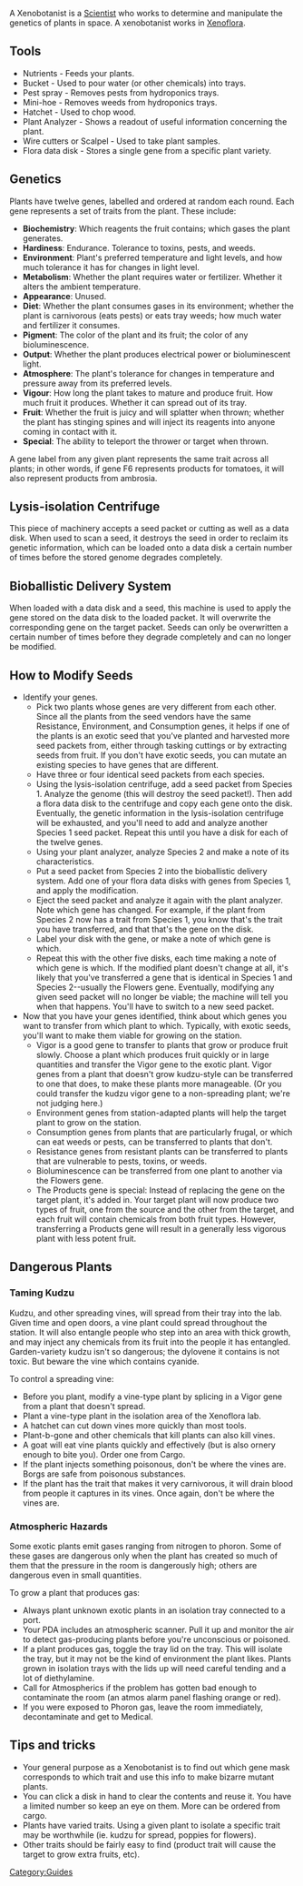 A Xenobotanist is a [[Scientist]] who works to determine and manipulate the genetics of plants in space. A xenobotanist works in [[Xenoflora]].

== Tools ==
* Nutrients - Feeds your plants.
* Bucket - Used to pour water (or other chemicals) into trays.
* Pest spray - Removes pests from hydroponics trays.
* Mini-hoe - Removes weeds from hydroponics trays.
* Hatchet - Used to chop wood.
* Plant Analyzer - Shows a readout of useful information concerning the plant.
* Wire cutters or Scalpel - Used to take plant samples.
* Flora data disk - Stores a single gene from a specific plant variety.

== Genetics ==
Plants have twelve genes, labelled and ordered at random each round. Each gene represents a set of traits from the plant. These include:

* '''Biochemistry''': Which reagents the fruit contains; which gases the plant generates.
* '''Hardiness''': Endurance. Tolerance to toxins, pests, and weeds.
* '''Environment''': Plant's preferred temperature and light levels, and how much tolerance it has for changes in light level.
* '''Metabolism''': Whether the plant requires water or fertilizer. Whether it alters the ambient temperature.
* '''Appearance''': Unused.
* '''Diet''':  Whether the plant consumes gases in its environment; whether the plant is carnivorous (eats pests) or eats tray weeds; how much water and fertilizer it consumes.
* '''Pigment''': The color of the plant and its fruit; the color of any bioluminescence.
* '''Output''': Whether the plant produces electrical power or bioluminescent light.
* '''Atmosphere''': The plant's tolerance for changes in temperature and pressure away from its preferred levels.
* '''Vigour''': How long the plant takes to mature and produce fruit. How much fruit it produces. Whether it can spread out of its tray.
* '''Fruit''': Whether the fruit is juicy and will splatter when thrown; whether the plant has stinging spines and will inject its reagents into anyone coming in contact with it.
* '''Special''': The ability to teleport the thrower or target when thrown.

A gene label from any given plant represents the same trait across all plants; in other words, if gene F6 represents products for tomatoes, it will also represent products from ambrosia.

== Lysis-isolation Centrifuge ==
This piece of machinery accepts a seed packet or cutting as well as a data disk. When used to scan a seed, it destroys the seed in order to reclaim its genetic information, which can be loaded onto a data disk a certain number of times before the stored genome degrades completely.

== Bioballistic Delivery System ==
When loaded with a data disk and a seed, this machine is used to apply the gene stored on the data disk to the loaded packet. It will overwrite the corresponding gene on the target packet. Seeds can only be overwritten a certain number of times before they degrade completely and can no longer be modified.

==How to Modify Seeds==
* Identify your genes.
** Pick two plants whose genes are very different from each other. Since all the plants from the seed vendors have the same Resistance, Environment, and Consumption genes, it helps if one of the plants is an exotic seed that you've planted and harvested more seed packets from, either through tasking cuttings or by extracting seeds from fruit. If you don't have exotic seeds, you can mutate an existing species to have genes that are different.
** Have three or four identical seed packets from each species.
** Using the lysis-isolation centrifuge, add a seed packet from Species 1. Analyze the genome (this will destroy the seed packet!). Then add a flora data disk to the centrifuge and copy each gene onto the disk. Eventually, the genetic information in the lysis-isolation centrifuge will be exhausted, and you'll need to add and analyze another Species 1 seed packet. Repeat this until you have a disk for each of the twelve genes.
** Using your plant analyzer, analyze Species 2 and make a note of its characteristics.
** Put a seed packet from Species 2 into the bioballistic delivery system. Add one of your flora data disks with genes from Species 1, and apply the modification.
** Eject the seed packet and analyze it again with the plant analyzer. Note which gene has changed. For example, if the plant from Species 2 now has a trait from Species 1, you know that's the trait you have transferred, and that that's the gene on the disk.
** Label your disk with the gene, or make a note of which gene is which.
** Repeat this with the other five disks, each time making a note of which gene is which. If the modified plant doesn't change at all, it's likely that you've transferred a gene that is identical in Species 1 and Species 2--usually the Flowers gene. Eventually, modifying any given seed packet will no longer be viable; the machine will tell you when that happens. You'll have to switch to a new seed packet.
* Now that you have your genes identified, think about which genes you want to transfer from which plant to which. Typically, with exotic seeds, you'll want to make them viable for growing on the station.
** Vigor is a good gene to transfer to plants that grow or produce fruit slowly. Choose a plant which produces fruit quickly or in large quantities and transfer the Vigor gene to the exotic plant. Vigor genes from a plant that doesn't grow kudzu-style can be transferred to one that does, to make these plants more manageable. (Or you could transfer the kudzu vigor gene to a non-spreading plant; we're not judging here.)
** Environment genes from station-adapted plants will help the target plant to grow on the station.
** Consumption genes from plants that are particularly frugal, or which can eat weeds or pests, can be transferred to plants that don't.
** Resistance genes from resistant plants can be transferred to plants that are vulnerable to pests, toxins, or weeds.
** Bioluminescence can be transferred from one plant to another via the Flowers gene.
** The Products gene is special: Instead of replacing the gene on the target plant, it's added in. Your target plant will now produce two types of fruit, one from the source and the other from the target, and each fruit will contain chemicals from both fruit types. However, transferring a Products gene will result in a generally less vigorous plant with less potent fruit.

== Dangerous Plants ==
=== Taming Kudzu ===
Kudzu, and other spreading vines, will spread from their tray into the lab. Given time and open doors, a vine plant could spread throughout the station. It will also entangle people who step into an area with thick growth, and may inject any chemicals from its fruit into the people it has entangled. Garden-variety kudzu isn't so dangerous; the dylovene it contains is not toxic. But beware the vine which contains cyanide.

To control a spreading vine:
* Before you plant, modify a vine-type plant by splicing in a Vigor gene from a plant that doesn't spread.
* Plant a vine-type plant in the isolation area of the Xenoflora lab.
* A hatchet can cut down vines more quickly than most tools.
* Plant-b-gone and other chemicals that kill plants can also kill vines.
* A goat will eat vine plants quickly and effectively (but is also ornery enough to bite you). Order one from Cargo.
* If the plant injects something poisonous, don't be where the vines are. Borgs are safe from poisonous substances.
* If the plant has the trait that makes it very carnivorous, it will drain blood from people it captures in its vines. Once again, don't be where the vines are.

=== Atmospheric Hazards ===
Some exotic plants emit gases ranging from nitrogen to phoron. Some of these gases are dangerous only when the plant has created so much of them that the pressure in the room is dangerously high; others are dangerous even in small quantities.

To grow a plant that produces gas:
* Always plant unknown exotic plants in an isolation tray connected to a port. 
* Your PDA includes an atmospheric scanner. Pull it up and monitor the air to detect gas-producing plants before you're unconscious or poisoned.
* If a plant produces gas, toggle the tray lid on the tray. This will isolate the tray, but it may not be the kind of environment the plant likes. Plants grown in isolation trays with the lids up will need careful tending and a lot of diethylamine.
* Call for Atmospherics if the problem has gotten bad enough to contaminate the room (an atmos alarm panel flashing orange or red).
* If you were exposed to Phoron gas, leave the room immediately, decontaminate and get to Medical.

== Tips and tricks ==
* Your general purpose as a Xenobotanist is to find out which gene mask corresponds to which trait and use this info to make bizarre mutant plants.
* You can click a disk in hand to clear the contents and reuse it. You have a limited number so keep an eye on them. More can be ordered from cargo.
* Plants have varied traits. Using a given plant to isolate a specific trait may be worthwhile (ie. kudzu for spread, poppies for flowers).
* Other traits should be fairly easy to find (product trait will cause the target to grow extra fruits, etc).

[[Category:Guides]]
{{Gameplay Guides}}